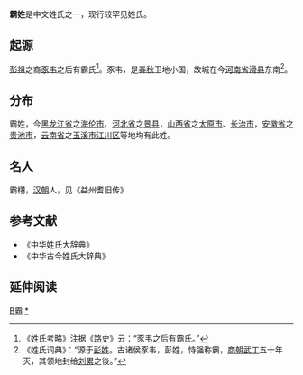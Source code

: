 {{姓氏 
|顯示 = 霸
|複姓 = 霸
|姓氏 = 霸
|堂號 = 不詳 
|郡望 = 不詳 
|中文 = 霸
|繁體 = 霸
|簡體 = 霸
|白話字 = 
|越南漢字 = 
|越南 = 
|國語字 = 
|日本漢字 = 
|日本新字體 = 
|新字體 = 
|舊字體 = 
|平假名 = 
|片假名 = 
|朝鮮漢字 = 
|韓國標準語 = 
|諺文 = 
|文化語 = 
|琉球漢字 = 
|字頭 = 
|反切 = 
|中國大陸 = 
|拼音 = 
|注音 = 
|台灣 = 
|香港 = 
|港府 = 
|教院式 = 
|澳門 = 
|文觀部式 = 
|馬-賴式 = 
|琉球 = 
|日語羅馬字 = 
|新加坡 = 
|馬來西亞 = 
|泰國 = 
|同音字 = 
|上古 = 
}}

'''霸姓'''是中文姓氏之一，现行较罕见姓氏。

== 起源 ==
[[彭祖|彭祖]]之裔[[豕韦|豕韦]]之后有霸氏<ref>《姓氏考略》注据《[[路史|路史]]》云：“豕韦之后有霸氏。”</ref>。豕韦，是[[春秋|春秋]]卫地小国，故城在今[[河南省|河南省]][[滑县|滑县]]东南<ref>《姓氏词典》：“源于[[彭姓|彭姓]]。古诸侯豕韦，彭姓，恃强称霸，[[商朝|商朝]][[武丁|武丁]]五十年灭，其领地封给[[刘累|刘累]]之後。”</ref>。

== 分布 ==
霸姓，今[[黑龙江省|黑龙江省]]之[[海伦市|海伦市]]、[[河北省|河北省]]之[[景县|景县]]，[[山西省|山西省]]之[[太原市|太原市]]、[[长治市|长治市]]，[[安徽省|安徽省]]之[[贵池市|贵池市]]，[[云南省|云南省]]之[[玉溪市|玉溪市]][[江川区|江川区]]等地均有此姓。

== 名人 ==
霸栩，[[汉朝|汉朝]]人，见《益州耆旧传》

== 参考文献 ==
{{reflist}}
*《中华姓氏大辞典》
*《中华古今姓氏大辞典》

== 延伸阅读 ==
{{Wikisource further reading}}

[[Category:漢姓|B霸]]
[[Category:霸姓|*]]